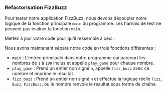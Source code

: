 
### Refactorisation FizzBuzz

Pour tester notre application FizzBuzz, nous devons découpler notre logique de la fonction principale `main` du programme.
Les harnais de test ne peuvent pas évaluer la fonction `main`.

Mettez à jour votre code pour qu'il ressemble à ceci :

<FizzBuzzRefactorRustCode />

Nous avons maintenant séparé notre code en trois fonctions différentes :

- `main` : L'entrée principale dans notre programme qui parcourt les nombres de `1` à `100` inclus et appelle `play_game` pour chaque nombre.
- `play_game` : Prend un entier non signé `n`, appelle `fizz_buzz` avec ce nombre et imprime le résultat.
- `fizz_buzz` : Prend un entier non signé `n` et effectue la logique réelle `Fizz`, `Buzz`, `FizzBuzz`, ou le nombre renvoie le résultat sous forme de chaîne.